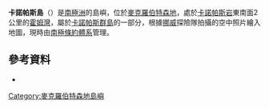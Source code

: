 {{Coord|67|32|S|62|59|E|source:GNIS|display=title}}

'''卡諾帕斯島'''（{{lang-en|Canopus Island}}）是[[南極洲|南極洲]]的島嶼，位於[[麥克羅伯特森地|麥克羅伯特森地]]，處於[[卡諾帕斯岩|卡諾帕斯岩]]東南面2公里的[[霍姆灣|霍姆灣]]，屬於[[卡諾帕斯群島|卡諾帕斯群島]]的一部分，根據[[挪威|挪威]]探險隊拍攝的空中照片繪入地圖，現時由[[南極條約體系|南極條約體系]]管理。

==參考資料==
* {{usgs-gazetteer|id=2383}}

{{DEFAULTSORT:Canopus Island}}
[[Category:麥克羅伯特森地島嶼|Category:麥克羅伯特森地島嶼]]


{{MacRobertsonLand-geo-stub}}